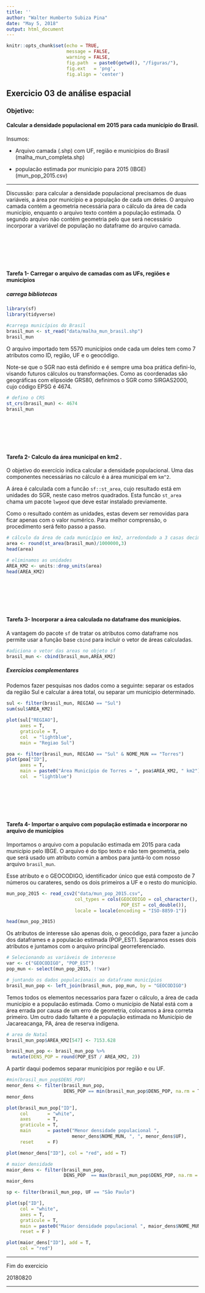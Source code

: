 ```yaml
---
title: ''
author: "Walter Humberto Subiza Pina"
date: "May 5, 2018"
output: html_document
---
```


```r
knitr::opts_chunk$set(echo = TRUE,
                      message = FALSE,
                      warning = FALSE,
                      fig.path  = paste0(getwd(), "/figuras/"), 
                      fig.ext   = 'png',
                      fig.align = 'center')
```

## Exercicio 03 de análise espacial

### Objetivo:

#### Calcular a densidade populacional em 2015 para cada município do Brasil.

 Insumos:
 
   - Arquivo camada (.shp) com UF, região e municípios do Brasil (malha_mun_completa.shp)
   
   - populacão estimada por municipio para 2015 (IBGE) (mun_pop_2015.csv)
   

---

Discussão: para calcular a densidade populacional precisamos de duas variáveis, a área por município e a população de cada um deles. O arquivo camada contém a geometria necessária para o cálculo da área de cada município, enquanto o arquivo texto contém a população estimada. O segundo arquivo não contém geometria pelo que será necessário incorporar a variável de população no dataframe do arquivo camada. 

\
---
\

#### Tarefa 1- Carregar o arquivo de camadas com as UFs, regiões e municipios

##### carrega bibliotecas

```r
library(sf)
library(tidyverse)
```


```r
#carrega municípios do Brasil
brasil_mun <- st_read("data/malha_mun_brasil.shp")
brasil_mun
```

O arquivo importado tem 5570 municípios onde cada um deles tem como 7 atributos  como ID, região, UF e o geocódigo. 

Note-se que o SGR nao está definido e é sempre uma boa prática defini-lo, visando futuros cálculos ou transformações. Como as coordenadas são geográficas com elipsoide GRS80, definimos o SGR como SIRGAS2000, cujo código EPSG é 4674.

```r
# defino o CRS
st_crs(brasil_mun) <- 4674
brasil_mun
```

\
---
\

#### Tarefa 2- Calculo da área municipal en km2 .

O objetivo do exercício indica calcular a densidade populacional. Uma das componentes necessárias no cálculo é a área municipal em `km^2`.

A área é calculada com a funcão `sf::st_area`, cujo resultado está em unidades do SGR, neste caso metros quadrados. Esta funcão `st_area` chama um pacote `lwgeod` que deve estar instalado previamente.

Como o resultado contém as unidades, estas devem ser removidas para ficar apenas com o valor numérico. Para melhor comprensão, o procedimento será feito passo a passo.


```r
# cálculo da área de cada município em km2, arredondado a 3 casas decimais
area <- round(st_area(brasil_mun)/1000000,3)
head(area)

# eliminamos as unidades
AREA_KM2 <- units::drop_units(area)
head(AREA_KM2)
```

\
---
\

#### Tarefa 3- Incorporar a área calculada no dataframe dos municípios.

A vantagem do pacote `sf` de tratar os atributos como dataframe nos permite usar a função base `cbind` para incluir o vetor de áreas calculadas. 

```r
#adiciona o vetor das areas no objeto sf
brasil_mun <- cbind(brasil_mun,AREA_KM2)
```

#####  Exercicios complementares 

Podemos fazer pesquisas nos dados como a seguinte: separar os estados da região Sul e calcular a área total, ou separar um municipio determinado.

```r
sul <- filter(brasil_mun, REGIAO == "Sul")
sum(sul$AREA_KM2)

plot(sul["REGIAO"],
     axes = T,
     graticule = T,
     col  = "lightblue", 
     main = "Regiao Sul")

poa <- filter(brasil_mun, REGIAO == "Sul" & NOME_MUN == "Torres")
plot(poa["ID"],
     axes = T,
     main = paste0("Área Município de Torres = ", poa$AREA_KM2, " km2"),
     col  = "lightblue")

```

\
---
\

#### Tarefa 4- Importar o arquivo com população estimada e incorporar no arquivo de municípios

Importamos o arquivo com a populacão estimada em 2015 para cada município pelo IBGE. O arquivo é do tipo texto e não tem geometria, pelo que será usado um atributo común a ambos para juntá-lo com nosso arquivo `brasil_mun`. 

Esse atributo e o GEOCODIGO, identificador único que está composto de 7 números ou carateres, sendo os dois primeiros a UF e o resto do município.

```r
mun_pop_2015 <- read_csv2("data/mun_pop_2015.csv",
                         col_types = cols(GEOCODIGO = col_character(), 
                                          POP_EST = col_double()), 
                         locale = locale(encoding = "ISO-8859-1"))

head(mun_pop_2015)
```

Os atributos de interesse são apenas dois, o geocódigo, para fazer a juncão dos dataframes e a populacão estimada (POP_EST). Separamos esses dois atributos e juntamos com o arquivo principal georreferenciado.

```r
# Selecionando as variáveis de interesse
var <- c("GEOCODIGO", "POP_EST")
pop_mun <- select(mun_pop_2015, !!var)

# juntando os dados populacionais ao dataframe municípios
brasil_mun_pop <- left_join(brasil_mun, pop_mun, by = "GEOCODIGO")
```

Temos todos os elementos necessarios para fazer o cálculo, a área de cada município e a populacão estimada. Como o município de Natal está com a área errada por causa de um erro de geometria, colocamos a área correta primeiro. Um outro dado faltante é a população estimada no Município de Jacareacanga, PA, área de reserva indígena.

```r
# area de Natal
brasil_mun_pop$AREA_KM2[547] <- 7153.628

brasil_mun_pop <- brasil_mun_pop %>% 
  mutate(DENS_POP = round(POP_EST / AREA_KM2, 2))
```

A partir daqui podemos separar municípios por região e ou UF.

```r
#min(brasil_mun_pop$DENS_POP)
menor_dens <- filter(brasil_mun_pop, 
                     DENS_POP == min(brasil_mun_pop$DENS_POP, na.rm = T))
menor_dens

plot(brasil_mun_pop["ID"], 
     col       = "white",
     axes      = T,
     graticule = T,
     main      = paste0("Menor densidade populacional ", 
                        menor_dens$NOME_MUN, ", ", menor_dens$UF),
     reset     = F)

plot(menor_dens["ID"], col = "red", add = T)

# maior densidade
maior_dens <- filter(brasil_mun_pop,
                     DENS_POP  == max(brasil_mun_pop$DENS_POP, na.rm = T))
maior_dens

sp <- filter(brasil_mun_pop, UF == "São Paulo")

plot(sp["ID"],
     col = "white",
     axes = T,
     graticule = T,
     main = paste0("Maior densidade populacional ", maior_dens$NOME_MUN, ", ", maior_dens$UF),
     reset = F )

plot(maior_dens["ID"], add = T,
     col = "red")

```
 
---

 Fim do exercicio
 
 20180820

---- 